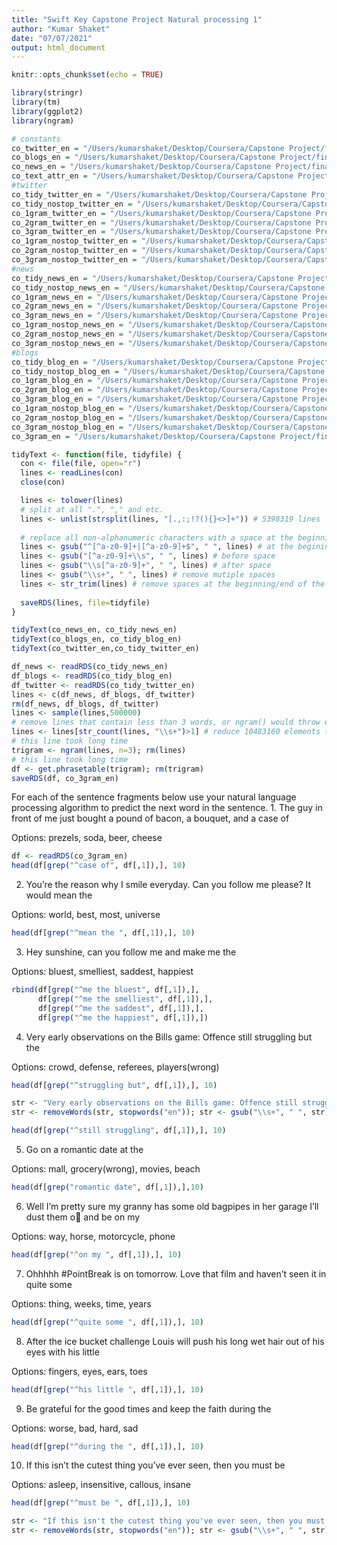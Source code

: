 ```yaml
---
title: "Swift Key Capstone Project Natural processing 1"
author: "Kumar Shaket"
date: "07/07/2021"
output: html_document
---
```


```r
knitr::opts_chunk$set(echo = TRUE)
```

```r
library(stringr)
library(tm)
library(ggplot2)
library(ngram)

# constants
co_twitter_en = "/Users/kumarshaket/Desktop/Coursera/Capstone Project/final/en_US/en_US.twitter.txt"
co_blogs_en = "/Users/kumarshaket/Desktop/Coursera/Capstone Project/final/en_US/en_US.blogs.txt"
co_news_en = "/Users/kumarshaket/Desktop/Coursera/Capstone Project/final/en_US/en_US.news.txt"
co_text_attr_en = "/Users/kumarshaket/Desktop/Coursera/Capstone Project/final/text_attr_en.rds"
#twitter
co_tidy_twitter_en = "/Users/kumarshaket/Desktop/Coursera/Capstone Project/final/tidy_twitter_en.rds"
co_tidy_nostop_twitter_en = "/Users/kumarshaket/Desktop/Coursera/Capstone Project/final/tidy_nostop_twitter_en.rds"
co_1gram_twitter_en = "/Users/kumarshaket/Desktop/Coursera/Capstone Project/final/1gram_twitter_en.rds"
co_2gram_twitter_en = "/Users/kumarshaket/Desktop/Coursera/Capstone Project/final/2gram_twitter_en.rds"
co_3gram_twitter_en = "/Users/kumarshaket/Desktop/Coursera/Capstone Project/final/3gram_twitter_en.rds"
co_1gram_nostop_twitter_en = "/Users/kumarshaket/Desktop/Coursera/Capstone Project/final/1gram_nostop_twitter_en.rds"
co_2gram_nostop_twitter_en = "/Users/kumarshaket/Desktop/Coursera/Capstone Project/final/2gram_nostop_twitter_en.rds"
co_3gram_nostop_twitter_en = "/Users/kumarshaket/Desktop/Coursera/Capstone Project/final/3gram_nostop_twitter_en.rds"
#news
co_tidy_news_en = "/Users/kumarshaket/Desktop/Coursera/Capstone Project/final/tidy_news_en.rds"
co_tidy_nostop_news_en = "/Users/kumarshaket/Desktop/Coursera/Capstone Project/final/tidy_nostop_news_en.rds"
co_1gram_news_en = "/Users/kumarshaket/Desktop/Coursera/Capstone Project/final/1gram_news_en.rds"
co_2gram_news_en = "/Users/kumarshaket/Desktop/Coursera/Capstone Project/final/2gram_news_en.rds"
co_3gram_news_en = "/Users/kumarshaket/Desktop/Coursera/Capstone Project/final/3gram_news_en.rds"
co_1gram_nostop_news_en = "/Users/kumarshaket/Desktop/Coursera/Capstone Project/final/1gram_nostop_news_en.rds"
co_2gram_nostop_news_en = "/Users/kumarshaket/Desktop/Coursera/Capstone Project/final/2gram_nostop_news_en.rds"
co_3gram_nostop_news_en = "/Users/kumarshaket/Desktop/Coursera/Capstone Project/final/3gram_nostop_news_en.rds"
#blogs
co_tidy_blog_en = "/Users/kumarshaket/Desktop/Coursera/Capstone Project/final/tidy_blog_en.rds"
co_tidy_nostop_blog_en = "/Users/kumarshaket/Desktop/Coursera/Capstone Project/final/tidy_nostop_blog_en.rds"
co_1gram_blog_en = "/Users/kumarshaket/Desktop/Coursera/Capstone Project/final/1gram_blog_en.rds"
co_2gram_blog_en = "/Users/kumarshaket/Desktop/Coursera/Capstone Project/final/2gram_blog_en.rds"
co_3gram_blog_en = "/Users/kumarshaket/Desktop/Coursera/Capstone Project/final/3gram_blog_en.rds"
co_1gram_nostop_blog_en = "/Users/kumarshaket/Desktop/Coursera/Capstone Project/final/1gram_nostop_blog_en.rds"
co_2gram_nostop_blog_en = "/Users/kumarshaket/Desktop/Coursera/Capstone Project/final/2gram_nostop_blog_en.rds"
co_3gram_nostop_blog_en = "/Users/kumarshaket/Desktop/Coursera/Capstone Project/final/3gram_nostop_blog_en.rds"
co_3gram_en = "/Users/kumarshaket/Desktop/Coursera/Capstone Project/final/3gram_en.rds"
```

```r
tidyText <- function(file, tidyfile) {
  con <- file(file, open="r")
  lines <- readLines(con)
  close(con)

  lines <- tolower(lines)
  # split at all ".", "," and etc.
  lines <- unlist(strsplit(lines, "[.,:;!?(){}<>]+")) # 5398319 lines
  
  # replace all non-alphanumeric characters with a space at the beginning/end of a word.
  lines <- gsub("^[^a-z0-9]+|[^a-z0-9]+$", " ", lines) # at the begining/end of a line
  lines <- gsub("[^a-z0-9]+\\s", " ", lines) # before space
  lines <- gsub("\\s[^a-z0-9]+", " ", lines) # after space
  lines <- gsub("\\s+", " ", lines) # remove mutiple spaces
  lines <- str_trim(lines) # remove spaces at the beginning/end of the line
  
  saveRDS(lines, file=tidyfile) 
}

tidyText(co_news_en, co_tidy_news_en)
tidyText(co_blogs_en, co_tidy_blog_en)
tidyText(co_twitter_en,co_tidy_twitter_en)

df_news <- readRDS(co_tidy_news_en)
df_blogs <- readRDS(co_tidy_blog_en)
df_twitter <- readRDS(co_tidy_twitter_en)
lines <- c(df_news, df_blogs, df_twitter)
rm(df_news, df_blogs, df_twitter)
lines <- sample(lines,500000)
# remove lines that contain less than 3 words, or ngram() would throw errors.
lines <- lines[str_count(lines, "\\s+")>1] # reduce 10483160 elements to 7730009 elements
# this line took long time
trigram <- ngram(lines, n=3); rm(lines)
# this line took long time
df <- get.phrasetable(trigram); rm(trigram)
saveRDS(df, co_3gram_en)
```

For each of the sentence fragments below use your natural language processing algorithm to predict the next word in the sentence.
1. The guy in front of me just bought a pound of bacon, a bouquet, and a case of

Options: prezels, soda, beer, cheese
```r
df <- readRDS(co_3gram_en)
head(df[grep("^case of", df[,1]),], 10)
```
2. You’re the reason why I smile everyday. Can you follow me please? It would mean the

Options: world, best, most, universe
```r
head(df[grep("^mean the ", df[,1]),], 10)
```
3. Hey sunshine, can you follow me and make me the

Options: bluest, smelliest, saddest, happiest
```r
rbind(df[grep("^me the bluest", df[,1]),],
      df[grep("^me the smelliest", df[,1]),],
      df[grep("^me the saddest", df[,1]),],
      df[grep("^me the happiest", df[,1]),])
```

4. Very early observations on the Bills game: Offence still struggling but the

Options: crowd, defense, referees, players(wrong)

```r
head(df[grep("^struggling but", df[,1]),], 10)
```

```r
str <- "Very early observations on the Bills game: Offence still struggling but the"
str <- removeWords(str, stopwords("en")); str <- gsub("\\s+", " ", str); str
```

```r
head(df[grep("^still struggling", df[,1]),], 10)
```

5. Go on a romantic date at the

Options: mall, grocery(wrong), movies, beach

```r
head(df[grep("romantic date", df[,1]),],10)
```

6. Well I’m pretty sure my granny has some old bagpipes in her garage I’ll dust them o􀃗 and be on my

Options: way, horse, motorcycle, phone

```r
head(df[grep("^on my ", df[,1]),], 10)
```

7. Ohhhhh #PointBreak is on tomorrow. Love that film and haven’t seen it in quite some

Options: thing, weeks, time, years

```r
head(df[grep("^quite some ", df[,1]),], 10)
```

8. After the ice bucket challenge Louis will push his long wet hair out of his eyes with his little

Options: fingers, eyes, ears, toes

```r
head(df[grep("^his little ", df[,1]),], 10)
```

9. Be grateful for the good times and keep the faith during the

Options: worse, bad, hard, sad

```r
head(df[grep("^during the ", df[,1]),], 10)
```

10. If this isn’t the cutest thing you’ve ever seen, then you must be

Options: asleep, insensitive, callous, insane

```r
head(df[grep("^must be ", df[,1]),], 10)
```

```r
str <- "If this isn't the cutest thing you've ever seen, then you must be"
str <- removeWords(str, stopwords("en")); str <- gsub("\\s+", " ", str); str
```
